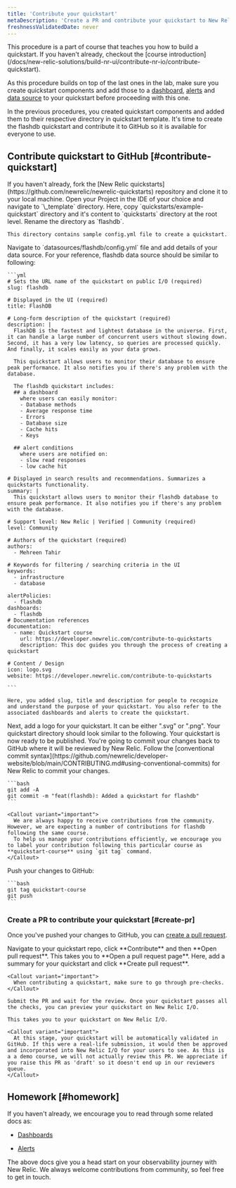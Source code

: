```yaml
---
title: 'Contribute your quickstart'
metaDescription: 'Create a PR and contribute your quickstart to New Relic I/O'
freshnessValidatedDate: never
---
```


<Callout variant="tip">
  This procedure is a part of course that teaches you how to build a quickstart. If you haven't already, checkout the [course introduction](/docs/new-relic-solutions/build-nr-ui/contribute-nr-io/contribute-quickstart).

  As this procedure builds on top of the last ones in the lab, make sure you create quickstart components and add those to a [dashboard](/docs/new-relic-solutions/build-nr-ui/contribute-nr-io/build-quickstart/add-dashboard), [alerts](/docs/new-relic-solutions/build-nr-ui/contribute-nr-io/build-quickstart/add-alerts) and [data source](/docs/new-relic-solutions/build-nr-ui/contribute-nr-io/build-quickstart/add-data-source) to your quickstart before proceeding with this one.
</Callout>

In the previous procedures, you created quickstart components and added them to their respective directory in quickstart template. It's time to create the flashdb quickstart and contribute it to GitHub so it is available for everyone to use.

## Contribute quickstart to GitHub [#contribute-quickstart]

<Steps>
  <Step>
    If you haven't already, fork the [New Relic quickstarts](https://github.com/newrelic/newrelic-quickstarts) repository and clone it to your local machine.
  </Step>

  <Step>
    Open your Project in the IDE of your choice and navigate to `\_template` directory.
  </Step>

  <Step>
    Here, copy `quickstarts/example-quickstart` directory and it's content to `quickstarts` directory at the root level. Rename the directory as `flashdb`.

    This directory contains sample config.yml file to create a quickstart.
  </Step>

  <Step>
    Navigate to `datasources/flashdb/config.yml` file and add details of your data source. For your reference, flashdb data source should be similar to following:

    ```yml
    # Sets the URL name of the quickstart on public I/O (required)
    slug: flashdb

    # Displayed in the UI (required)
    title: FlashDB

    # Long-form description of the quickstart (required)
    description: |
      FlashDB is the fastest and lightest database in the universe. First, it can handle a large number of concurrent users without slowing down. Second, it has a very low latency, so queries are processed quickly. And finally, it scales easily as your data grows.
  
      This quickstart allows users to monitor their database to ensure peak performance. It also notifies you if there's any problem with the database. 
  
      The flashdb quickstart includes: 
      ## a dashboard 
        where users can easily monitor:
        - Database methods
        - Average response time
        - Errors
        - Database size
        - Cache hits
        - Keys

      ## alert conditions
        where users are notified on:
        - slow read responses
        - low cache hit 

    # Displayed in search results and recommendations. Summarizes a quickstarts functionality.
    summary: |
      This quickstart allows users to monitor their flashdb database to ensure peak performance. It also notifies you if there's any problem with the database. 

    # Support level: New Relic | Verified | Community (required)
    level: Community

    # Authors of the quickstart (required)
    authors:
      - Mehreen Tahir

    # Keywords for filtering / searching criteria in the UI
    keywords:
      - infrastructure
      - database

    alertPolicies:
      - flashdb
    dashboards:
      - flashdb
    # Documentation references
    documentation:
      - name: Quickstart course
        url: https://developer.newrelic.com/contribute-to-quickstarts
        description: This doc guides you through the process of creating a quickstart

    # Content / Design
    icon: logo.svg
    website: https://developer.newrelic.com/contribute-to-quickstarts

    ```

    Here, you added slug, title and description for people to recognize and understand the purpose of your quickstart. You also refer to the associated dashboards and alerts to create the quickstart.
  </Step>

  <Step>
    Next, add a logo for your quickstart. It can be either ".svg" or ".png". Your quickstart directory should look similar to the following.
  </Step>

  <Step>
    Your quickstart is now ready to be published. You're going to commit your changes back to GitHub where it will be reviewed by New Relic.
    Follow the [conventional commit syntax](https://github.com/newrelic/developer-website/blob/main/CONTRIBUTING.md#using-conventional-commits) for New Relic to commit your changes.

    ```bash
    git add -A
    git commit -m "feat(flashdb): Added a quickstart for flashdb"
    ```

    <Callout variant="important">
      We are always happy to receive contributions from the community. However, we are expecting a number of contributions for flashdb following the same course.
      To help us manage your contributions efficiently, we encourage you to label your contribution following this particular course as **quickstart-course** using `git tag` command.
    </Callout>
  </Step>

  <Step>
    Push your changes to GitHub:

    ```bash
    git tag quickstart-course
    git push
    ```
  </Step>
</Steps>

### Create a PR to contribute your quickstart [#create-pr]

Once you've pushed your changes to GitHub, you can [create a pull request](https://help.github.com/en/github/collaborating-with-issues-and-pull-requests/creating-a-pull-request).

<Steps>
  <Step>
    Navigate to your quickstart repo, click **Contribute** and then **Open pull request**.
  </Step>

  <Step>
    This takes you to **Open a pull request page**. Here, add a summary for your quickstart and click **Create pull request**.

    <Callout variant="important">
      When contributing a quickstart, make sure to go through pre-checks.
    </Callout>

    Submit the PR and wait for the review. Once your quickstart passes all the checks, you can preview your quickstart on New Relic I/O.

    This takes you to your quickstart on New Relic I/O.

    <Callout variant="important">
      At this stage, your quickstart will be automatically validated in GitHub. If this were a real-life submission, it would then be approved and incorporated into New Relic I/O for your users to see. As this is a a demo course, we will not actually review this PR. We appreciate if you raise this PR as 'draft' so it doesn't end up in our reviewers queue.
    </Callout>
  </Step>
</Steps>

## Homework [#homework]

If you haven't already, we encourage you to read through some related docs as:

* [Dashboards](/docs/query-your-data/explore-query-data/dashboards/introduction-dashboards)

* [Alerts](/docs/alerts-applied-intelligence/overview/)

The above docs give you a head start on your observability journey with New Relic. We always welcome contributions from community, so feel free to get in touch.
